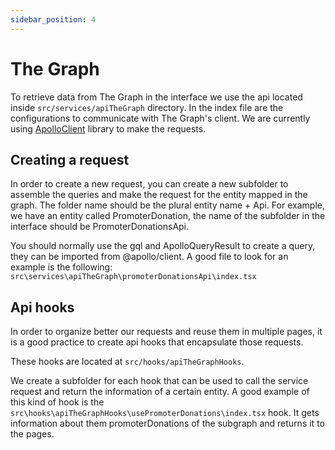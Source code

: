 ---
sidebar_position: 4
---

# The Graph

To retrieve data from The Graph in the interface we use the api located inside `src/services/apiTheGraph` directory.
In the index file are the configurations to communicate with The Graph's client. We are currently using [ApolloClient](https://github.com/apollographql/apollo-client) library to make the requests.

## Creating a request

In order to create a new request, you can create a new subfolder to assemble the queries and make the request for the entity mapped in the graph.
The folder name should be the plural entity name + Api. For example, we have an entity called PromoterDonation, the name of the subfolder in the interface should be PromoterDonationsApi.

You should normally use the gql and ApolloQueryResult to create a query, they can be imported from @apollo/client.
A good file to look for an example is the following: `src\services\apiTheGraph\promoterDonationsApi\index.tsx`

## Api hooks

In order to organize better our requests and reuse them in multiple pages, it is a good practice to create
api hooks that encapsulate those requests.

These hooks are located at `src/hooks/apiTheGraphHooks`.

We create a subfolder for each hook that can be used to call the service request and return the information of a certain entity.
A good example of this kind of hook is the `src\hooks\apiTheGraphHooks\usePromoterDonations\index.tsx` hook. It gets information about them promoterDonations of the subgraph and returns it to the pages.
